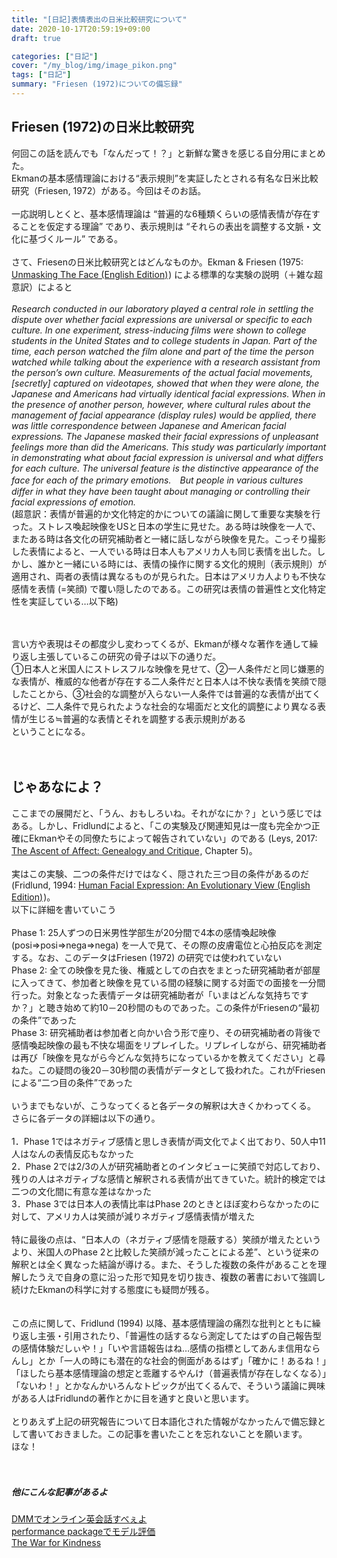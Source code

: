 ```yaml
---
title: "[日記]表情表出の日米比較研究について"
date: 2020-10-17T20:59:19+09:00
draft: true

categories: ["日記"]
cover: "/my_blog/img/image_pikon.png"
tags: ["日記"]
summary: "Friesen (1972)についての備忘録"
---
```


## Friesen (1972)の日米比較研究

何回この話を読んでも「なんだって！？」と新鮮な驚きを感じる自分用にまとめた。<br>
Ekmanの基本感情理論における“表示規則”を実証したとされる有名な日米比較研究（Friesen, 1972）がある。今回はそのお話。<br>
<br>
一応説明しとくと、基本感情理論は “普遍的な6種類くらいの感情表情が存在することを仮定する理論” であり、表示規則は “それらの表出を調整する文脈・文化に基づくルール” である。<br>
<br>
さて、Friesenの日米比較研究とはどんなものか。Ekman & Friesen (1975: <a href="//af.moshimo.com/af/c/click?a_id=1842760&amp;p_id=170&amp;pc_id=185&amp;pl_id=4062&amp;url=https%3A%2F%2Fwww.amazon.co.jp%2Fdp%2FB002NGO5IC" rel="nofollow">Unmasking The Face (English Edition)</a><img src="//i.moshimo.com/af/i/impression?a_id=1842760&amp;p_id=170&amp;pc_id=185&amp;pl_id=4062" alt="" width="1" height="1" style="border: 0px;" />) による標準的な実験の説明（＋雑な超意訳）によると<br>
<br>
<i>
Research conducted in our laboratory played a central role in settling the dispute over whether facial expressions are universal or specific to each culture. In one experiment, stress-inducing films were shown to college students in the United States and to college students in Japan. Part of the time, each person watched the film alone and part of the time the person watched while talking about the experience with a research assistant from the person’s own culture. Measurements of the actual facial movements, [secretly] captured on videotapes, showed that when they were alone, the Japanese and Americans had virtually identical facial expressions. When in the presence of another person, however, where cultural rules about the management of facial appearance (display rules) would be applied, there was little correspondence between Japanese and American facial expressions. The Japanese masked their facial expressions of unpleasant feelings more than did the Americans. This study was particularly important in demonstrating what about facial expression is universal and what differs for each culture. The universal feature is the distinctive appearance of the face for each of the primary emotions.　But people in various cultures differ in what they have been taught about managing or controlling their facial expressions of emotion.</i>
<br>
(超意訳：表情が普遍的か文化特定的かについての議論に関して重要な実験を行った。ストレス喚起映像をUSと日本の学生に見せた。ある時は映像を一人で、またある時は各文化の研究補助者と一緒に話しながら映像を見た。こっそり撮影した表情によると、一人でいる時は日本人もアメリカ人も同じ表情を出した。しかし、誰かと一緒にいる時には、表情の操作に関する文化的規則（表示規則）が適用され、両者の表情は異なるものが見られた。日本はアメリカ人よりも不快な感情を表情 (=笑顔) で覆い隠したのである。この研究は表情の普遍性と文化特定性を実証している…以下略)<br>

<br>
<br>
言い方や表現はその都度少し変わってくるが、Ekmanが様々な著作を通して繰り返し主張しているこの研究の骨子は以下の通りだ。<br>
①日本人と米国人にストレスフルな映像を見せて、②一人条件だと同じ嫌悪的な表情が、権威的な他者が存在する二人条件だと日本人は不快な表情を笑顔で隠したことから、③社会的な調整が入らない一人条件では普遍的な表情が出てくるけど、二人条件で見られたような社会的な場面だと文化的調整により異なる表情が生じる≒普遍的な表情とそれを調整する表示規則がある<br>
ということになる。<br>
<br>
<br>


## じゃあなによ？
ここまでの展開だと、「うん、おもしろいね。それがなにか？」という感じではある。しかし、Fridlundによると、「この実験及び関連知見は一度も完全かつ正確にEkmanやその同僚たちによって報告されていない」のである (Leys, 2017: <a href="//af.moshimo.com/af/c/click?a_id=1842760&amp;p_id=170&amp;pc_id=185&amp;pl_id=4062&amp;url=https%3A%2F%2Fwww.amazon.co.jp%2Fdp%2F022648856X" rel="nofollow">The Ascent of Affect: Genealogy and Critique</a><img src="//i.moshimo.com/af/i/impression?a_id=1842760&amp;p_id=170&amp;pc_id=185&amp;pl_id=4062" alt="" width="1" height="1" style="border: 0px;" />, Chapter 5)。<br>
<br>
実はこの実験、二つの条件だけではなく、隠された三つ目の条件があるのだ (Fridlund, 1994: <a href="//af.moshimo.com/af/c/click?a_id=1842760&amp;p_id=170&amp;pc_id=185&amp;pl_id=4062&amp;url=https%3A%2F%2Fwww.amazon.co.jp%2Fdp%2FB00IE70TF2" rel="nofollow">Human Facial Expression: An Evolutionary View (English Edition)</a><img src="//i.moshimo.com/af/i/impression?a_id=1842760&amp;p_id=170&amp;pc_id=185&amp;pl_id=4062" alt="" width="1" height="1" style="border: 0px;" />)。<br>
以下に詳細を書いていこう<br>
<br>
Phase 1: 25人ずつの日米男性学部生が20分間で4本の感情喚起映像 (posi⇒posi⇒nega⇒nega) を一人で見て、その際の皮膚電位と心拍反応を測定する。なお、このデータはFriesen (1972) の研究では使われていない<br>
Phase 2: 全ての映像を見た後、権威としての白衣をまとった研究補助者が部屋に入ってきて、参加者と映像を見ている間の経験に関する対面での面接を一分間行った。対象となった表情データは研究補助者が「いまはどんな気持ちですか？」と聴き始めて約10－20秒間のものであった。この条件がFriesenの“最初の条件”であった<br>
Phase 3: 研究補助者は参加者と向かい合う形で座り、その研究補助者の背後で感情喚起映像の最も不快な場面をリプレイした。リプレイしながら、研究補助者は再び「映像を見ながら今どんな気持ちになっているかを教えてください」と尋ねた。この疑問の後20－30秒間の表情がデータとして扱われた。これがFriesenによる“二つ目の条件”であった<br>
<br>
いうまでもないが、こうなってくると各データの解釈は大きくかわってくる。<br>
さらに各データの詳細は以下の通り。<br>
<br>
1．Phase 1ではネガティブ感情と思しき表情が両文化でよく出ており、50人中11人はなんの表情反応もなかった<br>
2．Phase 2では2/3の人が研究補助者とのインタビューに笑顔で対応しており、残りの人はネガティブな感情と解釈される表情が出てきていた。統計的検定では二つの文化間に有意な差はなかった<br>
3．Phase 3では日本人の表情比率はPhase 2のときとほぼ変わらなかったのに対して、アメリカ人は笑顔が減りネガティブ感情表情が増えた<br>
<br>
特に最後の点は、“日本人の（ネガティブ感情を隠蔽する）笑顔が増えたというより、米国人のPhase 2と比較した笑顔が減ったことによる差”、という従来の解釈とは全く異なった結論が導ける。また、そうした複数の条件があることを理解したうえで自身の意に沿った形で知見を切り抜き、複数の著書において強調し続けたEkmanの科学に対する態度にも疑問が残る。<br>
<br>
<br>
この点に関して、Fridlund (1994) 以降、基本感情理論の痛烈な批判とともに繰り返し主張・引用されたり、「普遍性の話するなら測定してたはずの自己報告型の感情体験だしぃや！」「いや言語報告はね…感情の指標としてあんま信用ならんし」とか「一人の時にも潜在的な社会的側面があるはず」「確かに！あるね！」「ほしたら基本感情理論の想定と乖離するやんけ（普遍表情が存在しなくなる）」「ないわ！」とかなんかいろんなトピックが出てくるんで、そういう議論に興味がある人はFridlundの著作とかに目を通すと良いと思います。<br>
<br>
とりあえず上記の研究報告について日本語化された情報がなかったんで備忘録として書いておきました。この記事を書いたことを忘れないことを願います。<br>
ほな！<br>
<br>
<br>



##### 他にこんな記事があるよ
 [DMMでオンライン英会話すべぇよ](https://susishushi.github.io/my_blog/post/dmm/)
  <br>
[performance packageでモデル評価](https://susishushi.github.io/my_blog/post/performance/)
<br>
[The War for Kindness](https://susishushi.github.io/my_blog/post/buildingemp/)